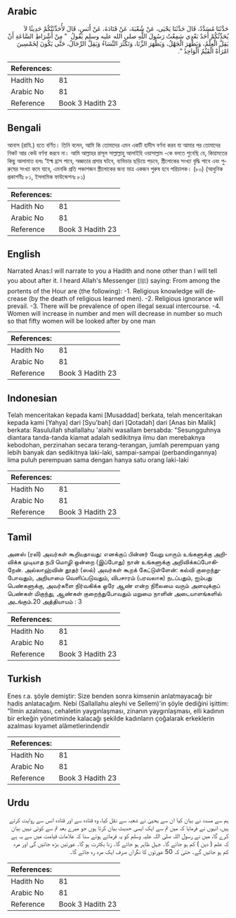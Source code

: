 ## Arabic


<div dir="rtl" lang="ar" style={{fontSize:'larger',backgroundColor:'#f8f9fa',padding:20}}>
حَدَّثَنَا مُسَدَّدٌ، قَالَ حَدَّثَنَا يَحْيَى، عَنْ شُعْبَةَ، عَنْ قَتَادَةَ، عَنْ أَنَسٍ، قَالَ لأُحَدِّثَنَّكُمْ حَدِيثًا لاَ يُحَدِّثُكُمْ أَحَدٌ بَعْدِي سَمِعْتُ رَسُولَ اللَّهِ صلى الله عليه وسلم يَقُولُ ‏ "‏ مِنْ أَشْرَاطِ السَّاعَةِ أَنْ يَقِلَّ الْعِلْمُ، وَيَظْهَرَ الْجَهْلُ، وَيَظْهَرَ الزِّنَا، وَتَكْثُرَ النِّسَاءُ وَيَقِلَّ الرِّجَالُ، حَتَّى يَكُونَ لِخَمْسِينَ امْرَأَةً الْقَيِّمُ الْوَاحِدُ ‏"‏‏.‏
</div>
<div style={{backgroundColor:'#f8f9fa',padding:20, marginBottom: 10}}><table> <thead> <tr> <th>References:</th> <th></th> </tr> </thead> <tbody><tr><td>Hadith No</td><td>81</td></tr><tr><td>Arabic No</td><td>81</td></tr><tr><td>Reference</td><td>Book 3 Hadith 23</td></tr></tbody></table></div>

## Bengali


<div dir="ltr" lang="bn" style={{fontSize:'larger',backgroundColor:'#f8f9fa',padding:20}}>
আনাস (রাযি.) হতে বর্ণিত। তিনি বলেন, আমি কি তোমাদের এমন একটি হাদীস বর্ণনা করব যা আমার পর তোমাদের নিকট আর কেউ বর্ণনা করবে না। আমি আল্লাহর রাসূল সাল্লাল্লাহু আলাইহি ওয়াসাল্লাম -কে বলতে শুনেছি যে, কিয়ামতের কিছু আলামাত হলঃ ‘ইল্ম হ্রাস পাবে, অজ্ঞতার প্রসার ঘটবে, ব্যভিচার ছড়িয়ে পড়বে, স্ত্রীলোকের সংখ্যা বৃদ্ধি পাবে এবং পুরুষের সংখ্যা কমে যাবে, এমনকি প্রতি পঞ্চাশজন স্ত্রীলোকের জন্য মাত্র একজন পুরুষ হবে পরিচালক। (৮০) (আধুনিক প্রকাশনীঃ ৮১, ইসলামিক ফাউন্ডেশনঃ ৮১)
</div>
<div style={{backgroundColor:'#f8f9fa',padding:20, marginBottom: 10}}><table> <thead> <tr> <th>References:</th> <th></th> </tr> </thead> <tbody><tr><td>Hadith No</td><td>81</td></tr><tr><td>Arabic No</td><td>81</td></tr><tr><td>Reference</td><td>Book 3 Hadith 23</td></tr></tbody></table></div>

## English


<div dir="ltr" lang="en" style={{fontSize:'larger',backgroundColor:'#f8f9fa',padding:20}}>
Narrated Anas:I will narrate to you a Hadith and none other than I will tell you about after it. I heard Allah's Messenger (ﷺ) saying: From among the portents of the Hour are (the following): -1. Religious knowledge will decrease (by the death of religious learned men). -2. Religious ignorance will prevail. -3. There will be prevalence of open illegal sexual intercourse. -4. Women will increase in number and men will decrease in number so much so that fifty women will be looked after by one man
</div>
<div style={{backgroundColor:'#f8f9fa',padding:20, marginBottom: 10}}><table> <thead> <tr> <th>References:</th> <th></th> </tr> </thead> <tbody><tr><td>Hadith No</td><td>81</td></tr><tr><td>Arabic No</td><td>81</td></tr><tr><td>Reference</td><td>Book 3 Hadith 23</td></tr></tbody></table></div>

## Indonesian


<div dir="ltr" lang="id" style={{fontSize:'larger',backgroundColor:'#f8f9fa',padding:20}}>
Telah menceritakan kepada kami [Musaddad] berkata, telah menceritakan kepada kami [Yahya] dari [Syu'bah] dari [Qotadah] dari [Anas bin Malik] berkata: Rasulullah shallallahu 'alaihi wasallam bersabda: "Sesungguhnya diantara tanda-tanda kiamat adalah sedikitnya ilmu dan merebaknya kebodohan, perzinahan secara terang-terangan, jumlah perempuan yang lebih banyak dan sedikitnya laki-laki, sampai-sampai (perbandingannya) lima puluh perempuan sama dengan hanya satu orang laki-laki
</div>
<div style={{backgroundColor:'#f8f9fa',padding:20, marginBottom: 10}}><table> <thead> <tr> <th>References:</th> <th></th> </tr> </thead> <tbody><tr><td>Hadith No</td><td>81</td></tr><tr><td>Arabic No</td><td>81</td></tr><tr><td>Reference</td><td>Book 3 Hadith 23</td></tr></tbody></table></div>

## Tamil


<div dir="ltr" lang="ta" style={{fontSize:'larger',backgroundColor:'#f8f9fa',padding:20}}>
அனஸ் (ரலி) அவர்கள் கூறியதாவது: எனக்குப் பின்னர் வேறு யாரும் உங்களுக்கு அறிவிக்க முடியாத நபி மொழி ஒன்றை (இப்போது) நான் உங்களுக்கு அறிவிக்கப்போகிறேன். அல்லாஹ்வின் தூதர் (ஸல்) அவர்கள் கூறக் கேட்டுள்ளேன்: கல்வி குறைந்துபோவதும், அறியாமை வெளிப்படுவதும், விபசாரம் (பரவலாக) நடப்பதும், ஐம்பது பெண்களுக்கு, அவர்களை நிர்வகிக்க ஒரே ஆண் என்ற நிலைமை வரும் அளவுக்குப் பெண்கள் மிகுந்து, ஆண்கள் குறைந்துபோவதும் மறுமை நாளின் அடையாளங்களில் அடங்கும்.20 அத்தியாயம் : 3
</div>
<div style={{backgroundColor:'#f8f9fa',padding:20, marginBottom: 10}}><table> <thead> <tr> <th>References:</th> <th></th> </tr> </thead> <tbody><tr><td>Hadith No</td><td>81</td></tr><tr><td>Arabic No</td><td>81</td></tr><tr><td>Reference</td><td>Book 3 Hadith 23</td></tr></tbody></table></div>

## Turkish


<div dir="ltr" lang="tr" style={{fontSize:'larger',backgroundColor:'#f8f9fa',padding:20}}>
Enes r.a. şöyle demiştir: Size benden sonra kimsenin anlatmayacağı bir hadis anlatacağım. Nebi (Sallallahu aleyhi ve Sellem)'in şöyle dediğini işittim: "İlmin azalması, cehaletin yaygınlaşması, zinanın yaygınlaşması, elli kadının bir erkeğin yönetiminde kalacağı şekilde kadınların çoğalarak erkeklerin azalması kıyamet alâmetlerindendir
</div>
<div style={{backgroundColor:'#f8f9fa',padding:20, marginBottom: 10}}><table> <thead> <tr> <th>References:</th> <th></th> </tr> </thead> <tbody><tr><td>Hadith No</td><td>81</td></tr><tr><td>Arabic No</td><td>81</td></tr><tr><td>Reference</td><td>Book 3 Hadith 23</td></tr></tbody></table></div>

## Urdu


<div dir="rtl" lang="ur" style={{fontSize:'larger',backgroundColor:'#f8f9fa',padding:20}}>
ہم سے مسدد نے بیان کیا ان سے یحییٰ نے شعبہ سے نقل کیا، وہ قتادہ سے اور قتادہ انس سے روایت کرتے ہیں، انہوں نے فرمایا کہ میں تم سے ایک ایسی حدیث بیان کرتا ہوں جو میرے بعد تم سے کوئی نہیں بیان کرے گا، میں نے رسول اللہ صلی اللہ علیہ وسلم کو یہ فرماتے ہوئے سنا کہ علامات قیامت میں سے یہ ہے کہ علم ( دین ) کم ہو جائے گا۔ جہل ظاہر ہو جائے گا۔ زنا بکثرت ہو گا۔ عورتیں بڑھ جائیں گی اور مرد کم ہو جائیں گے۔ حتیٰ کہ 50 عورتوں کا نگراں صرف ایک مرد رہ جائے گا۔
</div>
<div style={{backgroundColor:'#f8f9fa',padding:20, marginBottom: 10}}><table> <thead> <tr> <th>References:</th> <th></th> </tr> </thead> <tbody><tr><td>Hadith No</td><td>81</td></tr><tr><td>Arabic No</td><td>81</td></tr><tr><td>Reference</td><td>Book 3 Hadith 23</td></tr></tbody></table></div>